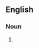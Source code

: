 {{also|coffee-houses|coffee houses}}

==English==

===Noun===
{{head|en|noun plural form}}

# {{plural of|coffeehouse|lang=en}}